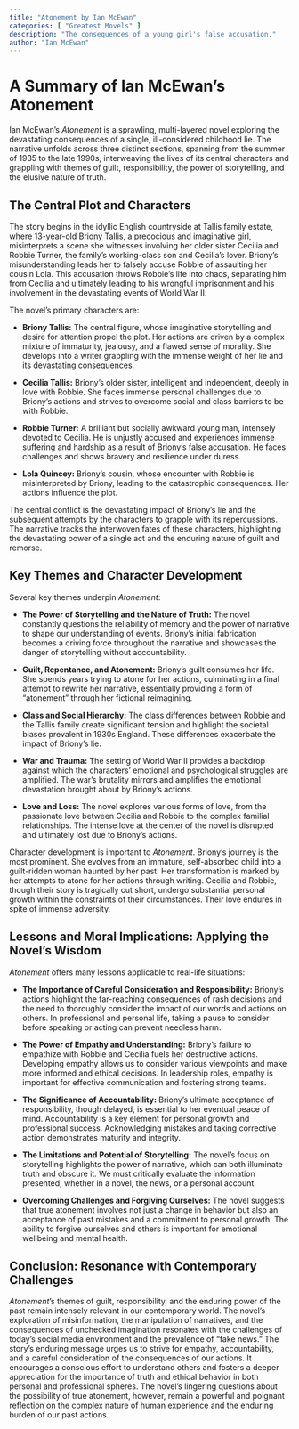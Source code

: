 ```yaml
---
title: "Atonement by Ian McEwan"
categories: [ "Greatest Movels" ]
description: "The consequences of a young girl's false accusation."
author: "Ian McEwan"
---
```

# A Summary of Ian McEwan's Atonement

Ian McEwan's *Atonement* is a sprawling, multi-layered novel exploring the devastating consequences of a single, ill-considered childhood lie.  The narrative unfolds across three distinct sections, spanning from the summer of 1935 to the late 1990s, interweaving the lives of its central characters and grappling with themes of guilt, responsibility, the power of storytelling, and the elusive nature of truth.

## The Central Plot and Characters

The story begins in the idyllic English countryside at Tallis family estate, where 13-year-old Briony Tallis, a precocious and imaginative girl, misinterprets a scene she witnesses involving her older sister Cecilia and Robbie Turner, the family's working-class son and Cecilia's lover.  Briony's misunderstanding leads her to falsely accuse Robbie of assaulting her cousin Lola.  This accusation throws Robbie's life into chaos, separating him from Cecilia and ultimately leading to his wrongful imprisonment and his involvement in the devastating events of World War II.

The novel's primary characters are:

* **Briony Tallis:** The central figure, whose imaginative storytelling and desire for attention propel the plot. Her actions are driven by a complex mixture of immaturity, jealousy, and a flawed sense of morality. She develops into a writer grappling with the immense weight of her lie and its devastating consequences.

* **Cecilia Tallis:** Briony's older sister, intelligent and independent, deeply in love with Robbie. She faces immense personal challenges due to Briony's actions and strives to overcome social and class barriers to be with Robbie.

* **Robbie Turner:**  A brilliant but socially awkward young man, intensely devoted to Cecilia.  He is unjustly accused and experiences immense suffering and hardship as a result of Briony's false accusation. He faces challenges and shows bravery and resilience under duress.

* **Lola Quincey:** Briony's cousin, whose encounter with Robbie is misinterpreted by Briony, leading to the catastrophic consequences. Her actions influence the plot.

The central conflict is the devastating impact of Briony's lie and the subsequent attempts by the characters to grapple with its repercussions. The narrative tracks the interwoven fates of these characters, highlighting the devastating power of a single act and the enduring nature of guilt and remorse.

## Key Themes and Character Development

Several key themes underpin *Atonement*:

* **The Power of Storytelling and the Nature of Truth:** The novel constantly questions the reliability of memory and the power of narrative to shape our understanding of events. Briony's initial fabrication becomes a driving force throughout the narrative and showcases the danger of storytelling without accountability.


* **Guilt, Repentance, and Atonement:** Briony's guilt consumes her life. She spends years trying to atone for her actions, culminating in a final attempt to rewrite her narrative, essentially providing a form of "atonement" through her fictional reimagining.

* **Class and Social Hierarchy:** The class differences between Robbie and the Tallis family create significant tension and highlight the societal biases prevalent in 1930s England.  These differences exacerbate the impact of Briony’s lie.

* **War and Trauma:**  The setting of World War II provides a backdrop against which the characters' emotional and psychological struggles are amplified. The war's brutality mirrors and amplifies the emotional devastation brought about by Briony's actions.

* **Love and Loss:**  The novel explores various forms of love, from the passionate love between Cecilia and Robbie to the complex familial relationships. The intense love at the center of the novel is disrupted and ultimately lost due to Briony’s actions.


Character development is important to *Atonement*. Briony’s journey is the most prominent. She evolves from an immature, self-absorbed child into a guilt-ridden woman haunted by her past. Her transformation is marked by her attempts to atone for her actions through writing.  Cecilia and Robbie, though their story is tragically cut short, undergo substantial personal growth within the constraints of their circumstances. Their love endures in spite of immense adversity.

## Lessons and Moral Implications: Applying the Novel's Wisdom

*Atonement* offers many lessons applicable to real-life situations:

* **The Importance of Careful Consideration and Responsibility:** Briony's actions highlight the far-reaching consequences of rash decisions and the need to thoroughly consider the impact of our words and actions on others.  In professional and personal life, taking a pause to consider before speaking or acting can prevent needless harm.

* **The Power of Empathy and Understanding:** Briony's failure to empathize with Robbie and Cecilia fuels her destructive actions. Developing empathy allows us to consider various viewpoints and make more informed and ethical decisions. In leadership roles, empathy is important for effective communication and fostering strong teams.

* **The Significance of Accountability:** Briony's ultimate acceptance of responsibility, though delayed, is essential to her eventual peace of mind.  Accountability is a key element for personal growth and professional success.  Acknowledging mistakes and taking corrective action demonstrates maturity and integrity.

* **The Limitations and Potential of Storytelling:** The novel's focus on storytelling highlights the power of narrative, which can both illuminate truth and obscure it. We must critically evaluate the information presented, whether in a novel, the news, or a personal account.

* **Overcoming Challenges and Forgiving Ourselves:** The novel suggests that true atonement involves not just a change in behavior but also an acceptance of past mistakes and a commitment to personal growth.  The ability to forgive ourselves and others is important for emotional wellbeing and mental health.


## Conclusion: Resonance with Contemporary Challenges

*Atonement*’s themes of guilt, responsibility, and the enduring power of the past remain intensely relevant in our contemporary world. The novel's exploration of misinformation, the manipulation of narratives, and the consequences of unchecked imagination resonates with the challenges of today's social media environment and the prevalence of "fake news." The story’s enduring message urges us to strive for empathy, accountability, and a careful consideration of the consequences of our actions. It encourages a conscious effort to understand others and fosters a deeper appreciation for the importance of truth and ethical behavior in both personal and professional spheres. The novel's lingering questions about the possibility of true atonement, however, remain a powerful and poignant reflection on the complex nature of human experience and the enduring burden of our past actions.

